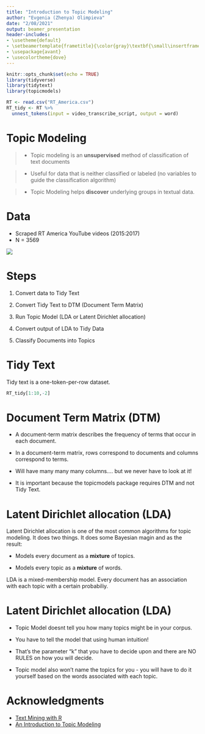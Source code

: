 ```yaml
---
title: "Introduction to Topic Modeling"
author: "Evgenia (Zhenya) Olimpieva"
date: "2/08/2021"
output: beamer_presentation
header-includes:
- \usetheme{default}
- \setbeamertemplate{frametitle}{\color{gray}\textbf{\small\insertframetitle}}
- \usepackage{avant}
- \usecolortheme{dove}
---
```


```r
knitr::opts_chunk$set(echo = TRUE)
library(tidyverse) 
library(tidytext)
library(topicmodels)

```

```r
RT <- read.csv("RT_America.csv")
RT_tidy <- RT %>% 
  unnest_tokens(input = video_transcribe_script, output = word)

```


# Topic Modeling 

>- Topic modeling is an **unsupervised** method of classification of text documents

>- Useful for data that is neither classified or labeled (no variables to guide the classification algorithm)

>- Topic Modeling helps **discover** underlying groups in textual data. 

# Data

- Scraped RT America YouTube videos (2015:2017)
- N = 3569

![](RTdata.png)

# Steps 

1. Convert data to Tidy Text 

2. Convert Tidy Text to DTM (Document Term Matrix)

3. Run Topic Model (LDA or Latent Dirichlet allocation)

3. Convert output of LDA to Tidy Data 

4. Classify Documents into Topics


# Tidy Text

Tidy text is a one-token-per-row dataset.

```r
RT_tidy[1:10,-2]
```


# Document Term Matrix (DTM)

- A document-term matrix describes the frequency of terms that occur in each document.

- In a document-term matrix, rows correspond to documents and columns correspond to terms.

- Will have many many many columns.... but we never have to look at it! 

- It is important because the topicmodels package requires DTM and not Tidy Text. 


# Latent Dirichlet allocation (LDA)

Latent Dirichlet allocation is one of the most common algorithms for topic modeling. It does two things. It does some Bayesian magin and as the result: 

- Models every document as a **mixture** of topics. 

- Models every topic as a **mixture** of words. 

LDA is a mixed-membership model. Every document has an association with each topic with a certain probabiliy. 


# Latent Dirichlet allocation (LDA)

- Topic Model doesnt tell you how many topics might be in your corpus. 

- You have to tell the model that using human intuition! 

- That's the parameter "k" that you have to decide upon and there are NO RULES on how you will decide. 
- Topic model also won't name the topics for you - you will have to do it yourself based on the words associated with each topic. 

# Acknowledgments 

- [Text Mining with R](https://www.tidytextmining.com/index.html)
- [An Introduction to Topic Modeling](https://www.youtube.com/watch?v=IUAHUEy1V0Q&t=271s&ab_channel=SummerInstituteinComputationalSocialScience)


